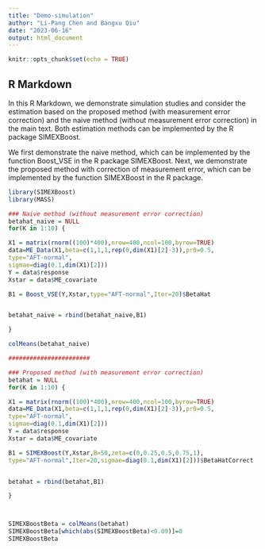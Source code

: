 ---
title: "Demo-simulation"
author: "Li-Pang Chen and Bangxu Qiu"
date: "2023-06-16"
output: html_document
---

```{r setup, include=FALSE}
knitr::opts_chunk$set(echo = TRUE)
```

## R Markdown

In this R Markdown, we demonstrate simulation studies and consider the estimation based on the proposed method (with measurement error correction) and the naive method (without measurement error correction) in the main text. Both estimation methods can be implemented by the R package SIMEXBoost.

We first demonstrate the naive method, which can be implemented by the function Boost_VSE in the R package SIMEXBoost. Next, we demonstrate the proposed method with correction of measurement error, which can be implemented by the function SIMEXBoost in the R package.  

```{r cars}
library(SIMEXBoost)
library(MASS)

### Naive method (without measurement error correction)
betahat_naive = NULL
for(K in 1:10) {

X1 = matrix(rnorm((100)*400),nrow=400,ncol=100,byrow=TRUE)
data=ME_Data(X1,beta=c(1,1,1,rep(0,dim(X1)[2]-3)),pr0=0.5,
type="AFT-normal",
sigmae=diag(0.1,dim(X1)[2]))
Y = data$response
Xstar = data$ME_covariate

B1 = Boost_VSE(Y,Xstar,type="AFT-normal",Iter=20)$BetaHat


betahat_naive = rbind(betahat_naive,B1)

}

colMeans(betahat_naive)

#######################

### Proposed method (with measurement error correction)
betahat = NULL
for(K in 1:10) {

X1 = matrix(rnorm((100)*400),nrow=400,ncol=100,byrow=TRUE)
data=ME_Data(X1,beta=c(1,1,1,rep(0,dim(X1)[2]-3)),pr0=0.5,
type="AFT-normal",
sigmae=diag(0.1,dim(X1)[2]))
Y = data$response
Xstar = data$ME_covariate

B1 = SIMEXBoost(Y,Xstar,B=50,zeta=c(0,0.25,0.5,0.75,1),
type="AFT-normal",Iter=20,sigmae=diag(0.1,dim(X1)[2]))$BetaHatCorrect


betahat = rbind(betahat,B1)

}



SIMEXBoostBeta = colMeans(betahat)
SIMEXBoostBeta[which(abs(SIMEXBoostBeta)<0.09)]=0
SIMEXBoostBeta
```




